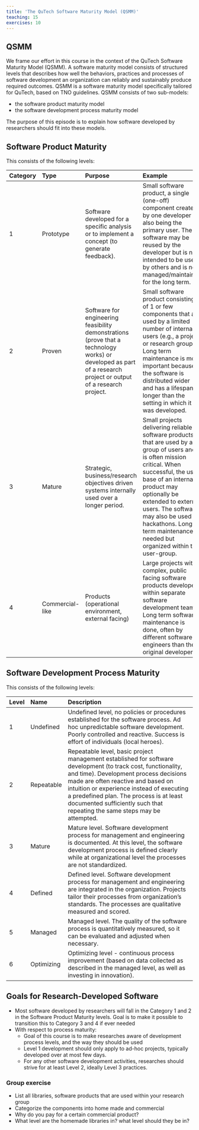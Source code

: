 ---
title: 'The QuTech Software Maturity Model (QSMM)'
teaching: 15
exercises: 10
---

## QSMM

We frame our effort in this course in the context of the QuTech Software Maturity Model (QSMM). A software maturity model
consists of structured levels that describes how well the behaviors, practices and processes of software development an
organization can reliably and sustainably produce required outcomes. QSMM is a software maturity model specifically
tailored for QuTech, based on TNO guidelines. QSMM consists of two sub-models:

- the software product maturity model
- the software development process maturity model

The purpose of this episode is to explain how software developed by researchers should fit into these models.

## Software Product Maturity

This consists of the following levels:

| Category  | Type       |  Purpose  | Example |
| :-------- | :--------- | :---------------|:----------------------------------|
| 1         | Prototype  | Software developed for a specific analysis or to implement a concept (to generate feedback). | Small software product, a single (one-off) component created by one developer also being the primary user. The software may be reused by the developer but is not intended to be used by others and is not managed/maintained for the long term. |
| 2         | Proven     | Software for engineering feasibility demonstrations (prove that a technology works) or developed as part of a research project or output of a research project. | Small software product consisting of 1 or few components that are used by a limited number of internal users (e.g., a project or research group). Long term maintenance is more important because the software is distributed wider and has a lifespan longer than the setting in which it was developed.  |
| 3         | Mature     | Strategic, business/research objectives driven systems internally used over a longer period.  | Small projects delivering reliable software products that are used by a group of users and is often mission critical. When successful, the user base of an internal product may optionally be extended to external users. The software may also be used in hackathons. Long term maintenance is needed but organized within the user-group.  |
| 4         | Commercial-like | Products (operational environment, external facing) | Large projects with complex, public facing software products developed within separate software development teams. Long term software maintenance is done, often by different software engineers than the original developers. |

## Software Development Process Maturity

This consists of the following levels:

| Level | Name        |  Description  |
| :----- | :---------- | :------------------------------------------------|
| 1      | Undefined   | Undefined level, no policies or procedures established for the software process. Ad hoc unpredictable software development. Poorly controlled and reactive. Success is effort of individuals (local heroes). |
| 2      | Repeatable  | Repeatable level, basic project management established for software development (to track cost, functionality, and time). Development process decisions made are often reactive and based on intuition or experience instead of executing a predefined plan. The process is at least documented sufficiently such that repeating the same steps may be attempted.
| 3      | Mature      | Mature level. Software development process for management and engineering is documented. At this level, the software development process is defined clearly while at organizational level the processes are not standardized.
| 4      | Defined     | Defined level. Software development process for management and engineering are integrated in the organization. Projects tailor their processes from organization’s standards. The processes are qualitative measured and scored.
| 5      | Managed     | Managed level. The quality of the software process is quantitatively measured, so it can be evaluated and adjusted when necessary.
| 6      | Optimizing  | Optimizing level - continuous process improvement (based on data collected as described in the managed level, as well as investing in innovation).

## Goals for Research-Developed Software

- Most software developed by researchers will fall in the Category 1 and 2 in the Software Product Maturity levels.
Goal is to make it possible to transition this to Category 3 and 4 if ever needed
- With respect to process maturity:
    - Goal of this course is to make researches aware of development process levels, and the way they should be used
    - Level 1 development should only apply to ad-hoc projects, typically developed over at most few days.
    - For any other software development activities, researches should strive for at least Level 2, ideally Level 3 practices.

:::::::::::::::::::::::::::::::::::::::::  callout

### Group exercise

- List all libraries, software products that are used within your research group
- Categorize the components into home made and commercial
- Why do you pay for a certain commercial product?
- What level are the homemade libraries in? what level should they be in?


::::::::::::::::::::::::::::::::::::::::::::::::::



